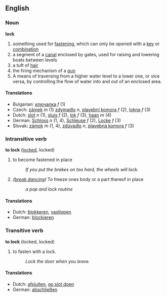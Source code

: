 ==English==

===Noun===
'''lock'''

# something used for [[fasten]]ing, which can only be opened with a [[key]] or [[combination]]
# a segment of a [[canal]] enclosed by gates, used for raising and lowering boats between levels
# a tuft of [[hair]]
# the firing mechanism of a [[gun]]
# A means of traversing from a higher water level to a lower one, or vice versa, by controlling the flow of water into and out of an enclosed area.

====Translations====

*Bulgarian: [[ключалка]] ''f'' (1)
*Czech: [[zámek]]  ''m'' (1) [[zdymadlo]] ''n'', [[plavební komora]] ''f''  (2), [[lokna]] ''f'' (3)
*Dutch: [[slot]] ''n'' (1), [[sluis]] ''f'' (2), [[lok]] ''f'' (3), [[haan]] ''m'' (4)
*German: [[Schloss]] ''n'' (1, 4), [[Schleuse]] ''f'' (2), [[Locke]] ''f'' (3)
*Slovak: [[zámok]]  ''m'' (1, 4), [[zdúvadlo]] ''n'',  [[plavebná komora]] ''f'' (3)

===Intransitive verb===
'''to lock''' ([[locked]], locked)

# to become fastened in place
#: ''If you put the brakes on too hard, the wheels will lock.''
#''([[break dancing]])'' To freeze ones body or a part thereof in place
#: ''a pop and lock routine''

====Translations====
*Dutch: [[blokkeren]], [[vastlopen]]
*German: [[blockieren]]

===Transitive verb===
'''to lock''' (locked, locked)

# to fasten with a lock.
#: ''Lock the door when you leave.''

====Translations====
*Dutch: [[afsluiten]], [[op slot doen]]
*German: [[abschließen]]